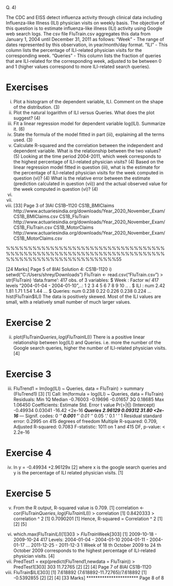 Q. 4)

The CDC and EISS detect influenza activity through clinical data including Influenza-like
Illness (ILI) physician visits on weekly basis. The objective of this question is to estimate
influenza-like illness (ILI) activity using Google web search logs.
The csv file FluTrain.csv aggregates this data from January 1, 2004 until December 31, 2011
as follows:
"Week" - The range of dates represented by this observation, in year/month/day format.
"ILI" - This column lists the percentage of ILI-related physician visits for the corresponding
week.
"Queries" - This column lists the fraction of queries that are ILI-related for the corresponding
week, adjusted to be between 0 and 1 (higher values correspond to more ILI-related search
queries).

Exercises
===================================================
i)
Plot a histogram of the dependent variable, ILI. Comment on the shape of the
distribution. (3)
ii) Plot the natural logarithm of ILI versus Queries. What does the plot suggest? (4)
iii) Fit a linear regression model for dependent variable log(ILI). Summarize it. (6)
iv) State the formula of the model fitted in part (iii), explaining all the terms used. (3)
v) Calculate R-squared and the correlation between the independent and dependent
variable. What is the relationship between the two values? (5)
Looking at the time period 2004-2011, which week corresponds to the highest
percentage of ILI-related physician visits? (4)
Based on the linear regression model fitted in question (iii), what is the estimate for
the percentage of ILI-related physician visits for the week computed in question (vi)? (4)
What is the relative error between the estimate (prediction calculated in question (vii))
and the actual observed value for the week computed in question (vi)? (4)
vi)
vii)
viii)
[33]
Page 3 of 3IAI
CS1B–1120
CS1B_BMIClaims
http://www.actuariesindia.org/downloads/Year_2020_November_Exam/CS1B_BMIClaims.csv
CS1B_FluTrain
http://www.actuariesindia.org/downloads/Year_2020_November_Exam/CS1B_FluTrain.csv
CS1B_MotorClaims
http://www.actuariesindia.org/downloads/Year_2020_November_Exam/CS1B_MotorClaims.csv

%%%%%%%%%%%%%%%%%%%%%%%%%%%%%%%%%%%%%%%%%%%%%%%%%%%%%%%%%%%%%%%%%%%%%%%%%%%%%%%%%%%%%%%%%%%%%%%%%55

[24 Marks]
Page 5 of 8IAI
Solution 4:
CS1B-1120
i)
setwd("C:/Users/shrey/Downloads")
FluTrain <- read.csv("FluTrain.csv")
> str(FluTrain)
'data.frame': 417 obs. of 3 variables:
$ Week
: Factor w/ 417 levels "2004-01-04 - 2004-01-10",..: 1 2 3 4 5 6 7 8 9 10 ..
.
$ ILI
: num 2.42 1.81 1.71 1.54 1.44 ...
$ Queries: num 0.238 0.22 0.226 0.238 0.224 ...
hist(FluTrain$ILI)
The data is positively skewed. Most of the ILI values are small, with a relatively small number of much larger values.

Exercise 2
=========================================================================
ii)
plot(FluTrain$Queries,log(FluTrain$ILI))
There is a positive linear relationship between log(ILI) and Queries.
i.e. more the number of the Google search queries, higher the number of ILI-related physician visits.
[4]



Exercise 3
=========================================================================
iii)
FluTrend1 = lm(log(ILI) ~ Queries, data = FluTrain)
> summary (FluTrend1)
[3]
[1]
Call:
lm(formula = log(ILI) ~ Queries, data = FluTrain)
Residuals:
Min
1Q
Median
-0.76003 -0.19696 -0.01657
3Q
0.18685
Max
1.06450
Coefficients:
Estimate Std. Error t value Pr(>|t|)
(Intercept) -0.49934
0.03041 -16.42
<2e-16 ***
Queries
2.96129
0.09312
31.80
<2e-16 ***
---
Signif. codes: 0 ‘***’ 0.001 ‘**’ 0.01 ‘*’ 0.05 ‘.’ 0.1 ‘ ’ 1
Residual standard error: 0.2995 on 415 degrees of freedom
Multiple R-squared: 0.709,
Adjusted R-squared: 0.7083
F-statistic: 1011 on 1 and 415 DF, p-value: < 2.2e-16


Exercise 4
=========================================================================
iv)
ln y = -0.49934 +2.96129x [2]
where x is the google search queries and y is the percentage of ILI related physician visits. [1]


Exercise 5
=========================================================================
v)
From the R output, R-squared value is 0.709. [1]
correlation <- cor(FluTrain$Queries,log(FluTrain$ILI))
> correlation
[1] 0.8420333
> correlation ^ 2
[1] 0.7090201 [1]
Hence, R-squared = Correlation ^ 2
[1]
[2]
[5]
vi)
which.max(FluTrain$ILI)
[1] 303
> FluTrain$Week[303]
[1] 2009-10-18 - 2009-10-24
417 Levels: 2004-01-04 - 2004-01-10 2004-01-11 - 2004-01-17 ... 2011-12-25 - 2011-12-3
1
Week of 18 th October 2009 to 24 th October 2009 corresponds to the highest percentage of ILI-related physician visits.
[4]
vii)
PredTest1 = exp(predict(FluTrend1,newdata = FluTrain))
> PredTest1[303]
303
11.72765
[2]
[2]
[4]
Page 7 of 8IAI
CS1B-1120
viii)
FluTrain$ILI[303]
[1] 7.618892
(7.618892-11.72765)/7.618892
[1] -0.5392855
[2]
[2]
[4]
[33 Marks]
***********************
Page 8 of 8
